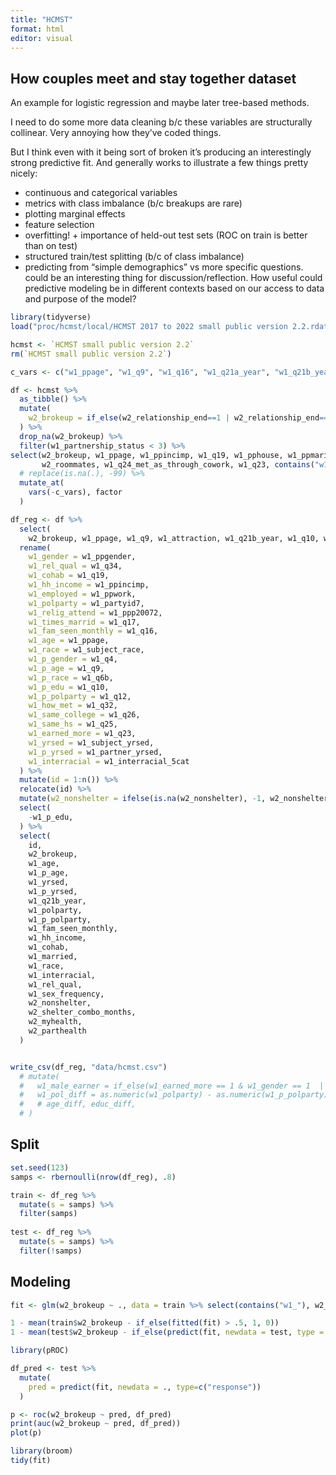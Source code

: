 ```yaml
---
title: "HCMST"
format: html
editor: visual
---
```


## How couples meet and stay together dataset

An example for logistic regression and maybe later tree-based methods.

I need to do some more data cleaning b/c these variables are structurally collinear. Very annoying how they've coded things.

But I think even with it being sort of broken it's producing an interestingly strong predictive fit. And generally works to illustrate a few things pretty nicely:

-   continuous and categorical variables
-   metrics with class imbalance (b/c breakups are rare)
-   plotting marginal effects
-   feature selection
-   overfitting! + importance of held-out test sets (ROC on train is better than on test)
-   structured train/test splitting (b/c of class imbalance)
-   predicting from "simple demographics" vs more specific questions. could be an interesting thing for discussion/reflection. How useful could predictive modeling be in different contexts based on our access to data and purpose of the model?

```r
library(tidyverse)
load("proc/hcmst/local/HCMST 2017 to 2022 small public version 2.2.rdata")

hcmst <- `HCMST small public version 2.2`
rm(`HCMST small public version 2.2`)

```

```r

c_vars <- c("w1_ppage", "w1_q9", "w1_q16", "w1_q21a_year", "w1_q21b_year", "w1_q21c_year", "w1_q24_length", "w1_age_when_met", "w1_time_from_met_to_rel", "w1_time_from_rel_to_cohab", "w1_q34", "change_in_rel_quality_w1w2", "w1_outness_timing_all", "w1_relate_duration_in2017_years")

df <- hcmst %>% 
  as_tibble() %>% 
  mutate(
    w2_brokeup = if_else(w2_relationship_end==1 | w2_relationship_end==2, 1, 0)
  ) %>% 
  drop_na(w2_brokeup) %>% 
  filter(w1_partnership_status < 3) %>% 
select(w2_brokeup, w1_ppage, w1_ppincimp, w1_q19, w1_pphouse, w1_ppmarit, w1_ppmsacat, w1_ppreg9, w1_pprent, contains("w1_PPT"), w1_PPT18OV, w1_partnership_status_cohab, w1_sex_frequency, w1_otherdate_all, w1_how_many_all, w1_same_sex_couple_gender, w1_q6b, w1_q9, w1_q10, w1_q11, w1_q12, w1_q14, w1_q15a2, w1_q15a5, w1_q16, w1_q17, w1_attraction, w1_q19, w1_q20, w1_q21a_year, w1_q21b_year, w1_q21c_year, w1_q21d_year, w1_identity_all, w1_outness_all, w1_outness_timing_all, contains("w1_q24_"), w1_q25, w1_q26, w1_q27, w1_friend_connect_1_all, w1_friend_connect_2_all, w1_friend_connect_3_all, w1_q32, w1_q34, w1_married, w1_relate_duration_in2017_years, w1_age_when_met, w1_time_from_met_to_rel, w1_time_from_rel_to_cohab, w1_subject_race, w1_interracial_5cat, w1_partner_yrsed, w1_subject_yrsed, change_in_rel_quality_w1w2, w1_ppp20072, 
       w2_roommates, w1_q24_met_as_through_cowork, w1_q23, contains("w1_q24"), w1_q19, w1_ppwork, w1_partyid7, w1_q4, w1_ppgender, w2_nonshelter, w2_shelter_combo_months, w2_myhealth, w2_myhealth_why_1, w2_parthealth, w2_parthealth_why_1, w1_subject_yrsed, w1_partner_yrsed, w1_q6b) %>% 
  # replace(is.na(.), -99) %>% 
  mutate_at(
    vars(-c_vars), factor
  )

df_reg <- df %>% 
  select(
    w2_brokeup, w1_ppage, w1_q9, w1_attraction, w1_q21b_year, w1_q10, w1_q12, w1_q25, w1_q26, w1_partnership_status_cohab, w1_q34, w1_sex_frequency, w1_otherdate_all, w1_same_sex_couple_gender, w1_married, w1_q19, w1_ppincimp, w1_ppwork, w1_partyid7, w1_ppp20072, w1_q17, w1_q16, w1_q10, w1_q12, w1_q32, w1_q26, w1_q25, w1_q23, w1_q4, w1_ppgender, contains("w1_q24_met_through"), w2_nonshelter, w2_shelter_combo_months, w2_myhealth, w2_myhealth_why_1, w2_parthealth, w2_parthealth_why_1, w1_subject_yrsed, w1_partner_yrsed, w1_subject_race, w1_q6b, w1_interracial_5cat) %>% 
  rename(
    w1_gender = w1_ppgender,
    w1_rel_qual = w1_q34,
    w1_cohab = w1_q19,
    w1_hh_income = w1_ppincimp,
    w1_employed = w1_ppwork,
    w1_polparty = w1_partyid7,
    w1_relig_attend = w1_ppp20072,
    w1_times_marrid = w1_q17,
    w1_fam_seen_monthly = w1_q16,
    w1_age = w1_ppage,
    w1_race = w1_subject_race,
    w1_p_gender = w1_q4,
    w1_p_age = w1_q9,
    w1_p_race = w1_q6b,
    w1_p_edu = w1_q10,
    w1_p_polparty = w1_q12,
    w1_how_met = w1_q32,
    w1_same_college = w1_q26,
    w1_same_hs = w1_q25,
    w1_earned_more = w1_q23,
    w1_yrsed = w1_subject_yrsed,
    w1_p_yrsed = w1_partner_yrsed,
    w1_interracial = w1_interracial_5cat
  ) %>% 
  mutate(id = 1:n()) %>% 
  relocate(id) %>% 
  mutate(w2_nonshelter = ifelse(is.na(w2_nonshelter), -1, w2_nonshelter)) %>% 
  select(
    -w1_p_edu,
  ) %>% 
  select(
    id,
    w2_brokeup,
    w1_age,
    w1_p_age,
    w1_yrsed,
    w1_p_yrsed,
    w1_q21b_year,
    w1_polparty,
    w1_p_polparty,
    w1_fam_seen_monthly,
    w1_hh_income,
    w1_cohab,
    w1_married,
    w1_race,
    w1_interracial,
    w1_rel_qual,
    w1_sex_frequency,
    w2_nonshelter, 
    w2_shelter_combo_months,
    w2_myhealth,
    w2_parthealth
  )


write_csv(df_reg, "data/hcmst.csv")
  # mutate(
  #   w1_male_earner = if_else(w1_earned_more == 1 & w1_gender == 1  | w1_earned_more == 3 & w1_p_gender == 1, 1, 0),
  #   w1_pol_diff = as.numeric(w1_polparty) - as.numeric(w1_p_polparty),
  #   # age_diff, educ_diff, 
  # )
```

## Split

```r


set.seed(123)
samps <- rbernoulli(nrow(df_reg), .8)

train <- df_reg %>% 
  mutate(s = samps) %>% 
  filter(samps)
  
test <- df_reg %>% 
  mutate(s = samps) %>% 
  filter(!samps)
```

## Modeling

```r
fit <- glm(w2_brokeup ~ ., data = train %>% select(contains("w1_"), w2_brokeup), family="binomial")

1 - mean(train$w2_brokeup - if_else(fitted(fit) > .5, 1, 0))
1 - mean(test$w2_brokeup - if_else(predict(fit, newdata = test, type = "response") > .5, 1, 0))
```

```r
library(pROC)

df_pred <- test %>% 
  mutate(
    pred = predict(fit, newdata = ., type=c("response"))
  )

p <- roc(w2_brokeup ~ pred, df_pred)
print(auc(w2_brokeup ~ pred, df_pred))
plot(p)
```

```r
library(broom)
tidy(fit)
```
